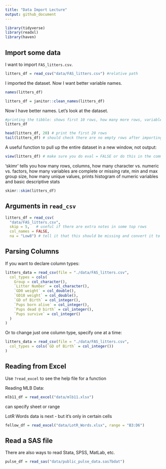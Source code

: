 ```yaml
---
title: "Data Import Lecture"
output: github_document
---
```


```r
library(tidyverse)
library(readxl)
library(haven)
```

## Import some data

I want to import `FAS_litters.csv`.

```r
litters_df = read_csv("data/FAS_litters.csv") #relative path
```

I imported the dataset. Now I want better variable names.
```r
names(litters_df)

litters_df = janitor::clean_names(litters_df)
```

Now I have better names. Let's look at the dataset.

```r
#printing the tibble: shows first 10 rows, how many more rows, variables, variable types, highlights NAs in red
litters_df 

head(litters_df, 20) # print the first 20 rows
tail(litters_df) # should check there are no empty rows after importing
```

A useful function to pull up the entire dataset in a new window, not output:

```r
view(litters_df) # make sure you do eval = FALSE or do this in the command line
```

'skimr' tells you how many rows, columns, how many character vs. numeric vs. factors, how many variables are complete or missing rate, min and max group size, how many unique values, prints histogram of numeric variables and basic descriptive stats

```r
skimr::skim(litters_df)
```

## Arguments in `read_csv`

```r
litters_df = read_csv(
  "data/FAS_litters.csv", 
  skip = 5,   # useful if there are extra notes in some top rows
  col_names = FALSE,
  na = "Low8") # tell it that this should be missing and convert it to NA (making this up)
```

## Parsing Columns

If you want to declare column types:

```r
litters_data = read_csv(file = "./data/FAS_litters.csv",
  col_types = cols(
    Group = col_character(),
    `Litter Number` = col_character(),
    `GD0 weight` = col_double(),
    `GD18 weight` = col_double(),
    `GD of Birth` = col_integer(),
    `Pups born alive` = col_integer(),
    `Pups dead @ birth` = col_integer(),
    `Pups survive` = col_integer()
  )
)
```

Or to change just one column type, specify one at a time:

```r
litters_data = read_csv(file = "./data/FAS_litters.csv",
  col_types = cols(`GD of Birth` = col_integer())
)
```




## Reading from Excel

Use `?read_excel` to see the help file for a function

Reading MLB Data:

```r
mlb11_df = read_excel("data/mlb11.xlsx")
```

can specify sheet or range

LotR Words data is next - but it's only in certain cells

```r
fellow_df = read_excel("data/LotR_Words.xlsx", range = "B3:D6")
```



## Read a SAS file

There are also ways to read Stata, SPSS, MatLab, etc.

```r
pulse_df = read_sas("data/public_pulse_data.sas7bdat")
```



